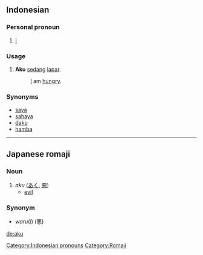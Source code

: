 ==Indonesian==

===Personal pronoun===

# [[I]]

===Usage===
#'''Aku''' [[sedang]] [[lapar]].
#:[[I]] am [[hungry]].

===Synonyms===
*[[saya]]
*[[sahaya]]
*[[daku]]
*[[hamba]]

----

==Japanese romaji==

===Noun===
# ''aku'' ([[あく]], [[悪]])
#*[[evil]]

===Synonym===
* ''waru''(''i'') (悪)

[[Category:Indonesian pronouns]]
[[Category:Romaji]]

[[de:aku]]